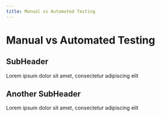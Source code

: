 ```yaml
---
title: Manual vs Automated Testing
---
```

# Manual vs Automated Testing

## SubHeader
Lorem ipsum dolor sit amet, consectetur adipiscing elit

## Another SubHeader
Lorem ipsum dolor sit amet, consectetur adipiscing elit